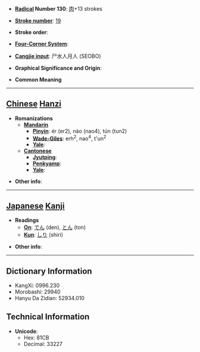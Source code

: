 * '''[[Wiktionary:Chinese radical index| Radical]] Number 130''': [[Wiktionary:Chinese radical index 肉|肉]]+13 strokes

* '''[[Wiktionary:Chinese total strokes index|Stroke number]]''': [[Wiktionary:Chinese total strokes index 19|19]]

* '''Stroke order''': 

* '''[[Wiktionary:Chinese four corner index|Four-Corner System]]''': 

* '''[[Wiktionary:Chinese Cangjie index|Cangjie input]]''': 尸水人月人 (SEOBO)

* '''Graphical Significance and Origin''': 

* '''Common Meaning'''

----

== [[Chinese]] [[Hanzi]] ==

* '''Romanizations'''
** '''[[Mandarin]]'''
*** '''[[Pinyin]]''': ér (er2), nào (nao4), tún (tun2)
*** '''[[Wade-Giles]]''': erh<sup>2</sup>, nao<sup>4</sup>, t'un<sup>2</sup>
*** '''[[Yale]]''': 
** '''[[Cantonese]]'''
*** '''[[Jyutping]]''':
*** '''[[Penkyamp]]''': 
*** '''[[Yale]]''': 

* '''Other info''': 

----

== [[Japanese]] [[Kanji]] ==

* '''Readings'''
** '''[[On]]''': [[でん]] (den), [[とん]] (ton)
** '''[[Kun]]''': [[しり]] (shiri)

* '''Other info''':  

----

== Dictionary Information ==

* KangXi: 0996.230
* Morobashi: 29940
* Hanyu Da Zidian: 52934.010

== Technical Information ==

* '''Unicode''':
** Hex: 81CB
** Decimal: 33227